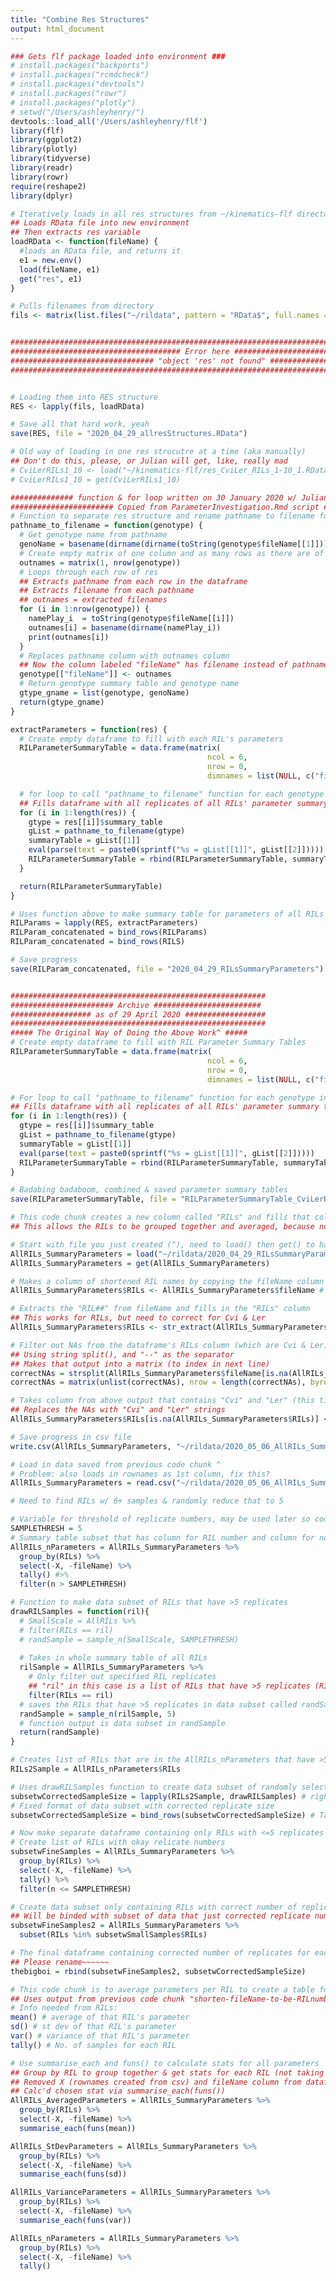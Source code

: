 ```yaml
---
title: "Combine Res Structures"
output: html_document
---
```


```r
### Gets flf package loaded into environment ###
# install.packages("backports")
# install.packages("rcmdcheck")
# install.packages("devtools")
# install.packages("rowr")
# install.packages("plotly")
# setwd("/Users/ashleyhenry/")
devtools::load_all('/Users/ashleyhenry/flf')
library(flf)
library(ggplot2)
library(plotly)
library(tidyverse)
library(readr)
library(rowr)
require(reshape2)
library(dplyr)
```

```r
# Iteratively loads in all res structures from ~/kinematics-flf directory by:
## Loads RData file into new environment
## Then extracts res variable
loadRData <- function(fileName) {
  #loads an RData file, and returns it
  e1 = new.env()
  load(fileName, e1)
  get("res", e1)
}

# Pulls filenames from directory
fils <- matrix(list.files("~/rildata", pattern = "RData$", full.names = TRUE, recursive = TRUE))


########################################################################################
###################################### Error here ######################################
################################ "object 'res' not found" ##############################
########################################################################################


# Loading them into RES structure
RES <- lapply(fils, loadRData)

# Save all that hard work, yeah
save(RES, file = "2020_04_29_allresStructures.RData")

# Old way of loading in one res strucutre at a time (aka manually)
## Don't do this, please, or Julian will get, like, really mad
# CviLerRILs1_10 <- load("~/kinematics-flf/res_CviLer_RILs_1-10_1.RData")
# CviLerRILs1_10 = get(CviLerRILs1_10)
```

```r

############## function & for loop written on 30 January 2020 w/ Julian's help #############
####################### Copied from ParameterInvestigation.Rmd script ######################
# Function to separate res structure and rename pathname to filename for column "fileName" #
pathname_to_filename = function(genotype) {
  # Get genotype name from pathname
  genoName = basename(dirname(dirname(toString(genotype$fileName[[1]]))))
  # Create empty matrix of one column and as many rows as there are of res structure
  outnames = matrix(1, nrow(genotype))
  # Loops through each row of res
  ## Extracts pathname from each row in the dataframe
  ## Extracts filename from each pathname
  ## outnames = extracted filenames
  for (i in 1:nrow(genotype)) {
    namePlay_i  = toString(genotype$fileName[[i]])
    outnames[i] = basename(dirname(namePlay_i))
    print(outnames[i])
  }
  # Replaces pathname column with outnames column
  ## Now the column labeled "fileName" has filename instead of pathname
  genotype[["fileName"]] <- outnames
  # Return genotype summary table and genotype name
  gtype_gname = list(genotype, genoName)
  return(gtype_gname)
}

extractParameters = function(res) {
  # Create empty dataframe to fill with each RIL's parameters
  RILParameterSummaryTable = data.frame(matrix(
                                            ncol = 6, 
                                            nrow = 0, 
                                            dimnames = list(NULL, c("fileName", "x0", "vf", "k", "n", "mle"))))

  # for loop to call "pathname_to_filename" function for each genotype in res
  ## Fills dataframe with all replicates of all RILs' parameter summary tables
  for (i in 1:length(res)) {
    gtype = res[[i]]$summary_table
    gList = pathname_to_filename(gtype)
    summaryTable = gList[[1]]
    eval(parse(text = paste0(sprintf("%s = gList[[1]]", gList[[2]]))))
    RILParameterSummaryTable = rbind(RILParameterSummaryTable, summaryTable)
  }

  return(RILParameterSummaryTable)
}

# Uses function above to make summary table for parameters of all RILs
RILParams = lapply(RES, extractParameters)
RILParam_concatenated = bind_rows(RILParams)
RILParam_concatenated = bind_rows(RILS)

# Save progress
save(RILParam_concatenated, file = "2020_04_29_RILsSummaryParameters")


#########################################################
####################### Archive ########################
################## as of 29 April 2020 ##################
#########################################################
##### The Original Way of Doing the Above Work^ #####
# Create empty dataframe to fill with RIL Parameter Summary Tables
RILParameterSummaryTable = data.frame(matrix(
                                            ncol = 6, 
                                            nrow = 0, 
                                            dimnames = list(NULL, c("fileName", "x0", "vf", "k", "n", "mle"))))

# For loop to call "pathname_to_filename" function for each genotype in res
## Fills dataframe with all replicates of all RILs' parameter summary tables
for (i in 1:length(res)) {
  gtype = res[[i]]$summary_table
  gList = pathname_to_filename(gtype)
  summaryTable = gList[[1]]
  eval(parse(text = paste0(sprintf("%s = gList[[1]]", gList[[2]]))))
  RILParameterSummaryTable = rbind(RILParameterSummaryTable, summaryTable)
}

# Badabing badaboom, combined & saved parameter summary tables
save(RILParameterSummaryTable, file = "RILParameterSummaryTable_CviLerRILs1_10.RData")
```

```r
# This code chunk creates a new column called "RILs" and fills that column with the shortened fileName
## This allows the RILs to be grouped together and averaged, because now they have the same name to be grouped

# Start with file you just created (^), need to load() then get() to have in environment
AllRILs_SummaryParameters = load("~/rildata/2020_04_29_RILsSummaryParameters")
AllRILs_SummaryParameters = get(AllRILs_SummaryParameters)

# Makes a column of shortened RIL names by copying the fileName column
AllRILs_SummaryParameters$RILs <- AllRILs_SummaryParameters$fileName # Make copy of fileName column called RILs

# Extracts the "RIL##" from fileName and fills in the "RILs" column
## This works for RILs, but need to correct for Cvi & Ler
AllRILs_SummaryParameters$RILs <- str_extract(AllRILs_SummaryParameters$RILs, "[A-Z]+[0-9]+") 

# Filter out NAs from the dataframe's RILs column (which are Cvi & Ler)
## Using string split(), and "--" as the separator
## Makes that output into a matrix (to index in next line)
correctNAs = strsplit(AllRILs_SummaryParameters$fileName[is.na(AllRILs_SummaryParameters$RILs)], split = "--", fixed = TRUE)
correctNAs = matrix(unlist(correctNAs), nrow = length(correctNAs), byrow = T)

# Takes column from above output that contains "Cvi" and "Ler" (this time it's 2nd column, hence correctNAs[,2])
## Replaces the NAs with "Cvi" and "Ler" strings
AllRILs_SummaryParameters$RILs[is.na(AllRILs_SummaryParameters$RILs)] <- correctNAs[,2]

# Save progress in csv file
write.csv(AllRILs_SummaryParameters, "~/rildata/2020_05_06_AllRILs_SummaryParameters")
```

```r
# Load in data saved from previous code chunk ^
# Problem: also loads in rownames as 1st column, fix this?
AllRILs_SummaryParameters = read.csv("~/rildata/2020_05_06_AllRILs_SummaryParameters")

# Need to find RILs w/ 6+ samples & randomly reduce that to 5

# Variable for threshold of replicate numbers, may be used later so code is dynamic
SAMPLETHRESH = 5
# Summary table subset that has column for RIL number and column for no. of replicates of that RIL no.
AllRILs_nParameters = AllRILs_SummaryParameters %>%
  group_by(RILs) %>%
  select(-X, -fileName) %>%
  tally() #>%
  filter(n > SAMPLETHRESH)

# Function to make data subset of RILs that have >5 replicates
drawRILSamples = function(ril){
  # SmallScale = AllRILs %>%
  # filter(RILs == ril)
  # randSample = sample_n(SmallScale, SAMPLETHRESH)
  
  # Takes in whole summary table of all RILs
  rilSample = AllRILs_SummaryParameters %>% 
    # Only filter out specified RIL replicates
    ## "ril" in this case is a list of RILs that have >5 replicates (RILs2Sample below)
    filter(RILs == ril)
  # saves the RILs that have >5 replicates in data subset called randSample
  randSample = sample_n(rilSample, 5)
  # function output is data subset in randSample
  return(randSample)
}

# Creates list of RILs that are in the AllRILs_nParameters that have >5 replicates
RILs2Sample = AllRILs_nParameters$RILs

# Uses drawRILSamples function to create data subset of randomly selected RILs from the list of RILs that contained >5 replicates
subsetwCorrectedSampleSize = lapply(RILs2Sample, drawRILSamples) # right data (maybe?), wrong format
# Fixed format of data subset with corrected replicate size
subsetwCorrectedSampleSize = bind_rows(subsetwCorrectedSampleSize) # Ta daaaa

# Now make separate dataframe containing only RILs with <=5 replicates
# Create list of RILs with okay relicate numbers
subsetwFineSamples = AllRILs_SummaryParameters %>%
  group_by(RILs) %>%
  select(-X, -fileName) %>%
  tally() %>%
  filter(n <= SAMPLETHRESH)

# Create data subset only containing RILs with correct number of replicates
## Will be binded with subset of data that just corrected replicate number
subsetwFineSamples2 = AllRILs_SummaryParameters %>%
  subset(RILs %in% subsetwSmallSamples$RILs)

# The final dataframe containing corrected number of replicates for each RIL
## Please rename~~~~~~
thebigboi = rbind(subsetwFineSamples2, subsetwCorrectedSampleSize)

```

```r
# This code chunk is to average parameters per RIL to create a table for the input of the R/qtl2 package
## Uses output from previous code chunk "shorten-fileName-to-be-RILnumbers"
# Info needed from RILs:
mean() # average of that RIL's parameter
sd() # st dev of that RIL's parameter
var() # variance of that RIL's parameter
tally() # No. of samples for each RIL

# Use summarise_each and funs() to calculate stats for all parameters
## Group by RIL to group together & get stats for each RIL (not taking stat of whole pop)
## Removed X (rownames created from csv) and fileName column from dataframe
## Calc'd chosen stat via summarise_each(funs())
AllRILs_AveragedParameters = AllRILs_SummaryParameters %>% 
  group_by(RILs) %>% 
  select(-X, -fileName) %>%
  summarise_each(funs(mean))

AllRILs_StDevParameters = AllRILs_SummaryParameters %>%
  group_by(RILs) %>%
  select(-X, -fileName) %>%
  summarise_each(funs(sd))

AllRILs_VarianceParameters = AllRILs_SummaryParameters %>%
  group_by(RILs) %>%
  select(-X, -fileName) %>%
  summarise_each(funs(var))

AllRILs_nParameters = AllRILs_SummaryParameters %>%
  group_by(RILs) %>%
  select(-X, -fileName) %>%
  tally()

```









